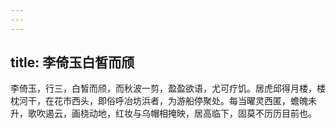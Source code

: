 ```yaml
---
---
---
```

title: 李倚玉白皙而颀
---



李倚玉，行三，白皙而颀，而秋波一剪，盈盈欲语，尤可疗饥。居虎邱得月楼，楼枕河干，在花市西头，即俗呼冶坊浜者，为游船停聚处。每当曜灵西匿，蟾魄未升，歌吹遏云，画桡动地，红妆与乌帽相掩映，居高临下，固莫不历历目前也。